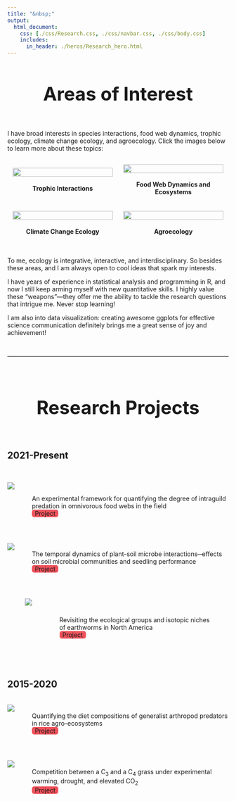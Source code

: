 ```yaml
---
title: "&nbsp;"
output:
  html_document:
    css: [./css/Research.css, ./css/navbar.css, ./css/body.css]
    includes:
      in_header: ./heros/Research_hero.html
---
```


<style>
.External_link{
  border-radius: 5px;
  border: none;
  text-align: center;
  text-decoration: none;
  display: inline-block;
  width: 60px;
  background-color: #EF525B;
}

h1 {text-align: center !important; 
   font-weight: bold !important; 
   font-size: 42px !important}
   
:target {
    display: block;    
    position: relative;     
    top: -150px;
    visibility: hidden;
}

li { list-style: disc; }

li li {
  list-style: none; /* Remove default bullets */
}

li li::before {
  content: "-"; 
  font-weight: bold; /* If you want it to be bold */
  display: inline-block; 
  width: 1em; 
  margin-left: -1em; 
}
</style> 

# Areas of Interest
<div style="height: 1em;"></div>

I have broad interests in species interactions, food web dynamics, trophic ecology, climate change ecology, and agroecology. Click the images below to learn more about these topics:

<div style="height: 1em;"></div>

<div style="display: flex; margin: auto;">

<div style="width: 50%; margin: auto; text-align: center;">
<a href="./Research Interests/Trophic_interactions.html" target="_blank"><img src="./Research Interests/Trophic_interactions.JPG" style="width: 95%; height: auto; border-radius: 3px;"></a>
<div style="height: 0.25em;"></div>
__Trophic Interactions__
</div>

<div style="width: 50%; margin: auto; text-align: center;">
<a href="./Research Interests/Food_webs.html" target="_blank"><img src="./Research Interests/Food_webs.JPG" style="width: 95%; height: auto; border-radius: 3px;"></a>
<div style="height: 0.25em;"></div>
__Food Web Dynamics and Ecosystems__
</div>

</div>

<div style="height: 1.5em;"></div>

<div style="display: flex; margin: auto;">

<div style="width: 50%; margin: auto; text-align: center;">
<a href="./Research Interests/Climate_change_ecology.html" target="_blank"><img src="./Research Interests/Climate_change_ecology.JPG" style="width: 95%; height: auto; border-radius: 3px;"></a>
<div style="height: 0.25em;"></div>
__Climate Change Ecology__
</div>

<div style="width: 50%; margin: auto; text-align: center;">
<a href="./Research Interests/Agroecology.html" target="_blank"><img src="./Research Interests/Agroecology.JPG" style="width: 95%; height: auto; border-radius: 3px;"></a>
<div style="height: 0.25em;"></div>
__Agroecology__
</div>

</div>

<div style="height: 1.5em;"></div>

To me, ecology is integrative, interactive, and interdisciplinary. So besides these areas, and I am always open to cool ideas that spark my interests.

I have years of experience in statistical analysis and programming in R, and now I still keep arming myself with new quantitative skills. I highly value these "weapons"—they offer me the ability to tackle the research questions that intrigue me. Never stop learning!

I am also into data visualization: creating awesome ggplots for effective science communication definitely brings me a great sense of joy and achievement!

<br>
<hr>
<br>

# Research Projects
<div style="height: 1em;"></div>

## 2021-Present
<br>

<div style="display: flex;">
<img src="./Research Projects/2021-Present/IGP.PNG" style="max-width: 200px; max-height: 150px; width:auto; height:auto">
<div style="padding-left: 40px; padding-top: 1em;">
An experimental framework for quantifying the degree of intraguild predation in omnivorous food webs in the field<br>
<a class="External_link btn btn-primary btn-outline btn-xs" href="./Research Projects/2021-Present/IGP.html" target="_blank">Project</a>
</div>
</div>

<br>

<div style="display: flex;">
<img src="./Research Projects/2021-Present/PSF.JPG" style="max-width: 200px; max-height: 150px; width:auto; height:auto">
<div style="padding-left: 40px; padding-top: 0.2em;">
The temporal dynamics of plant-soil microbe interactions─effects on soil microbial communities and seedling performance<br>
<a class="External_link btn btn-primary btn-outline btn-xs" href="./Research Projects/2021-Present/PSF.html" target="_blank">Project</a>
</div>
</div>

<br>

<div style="padding-left: 40px; padding-right: 40px; display: flex;">
<img src="./Research Projects/2021-Present/Earthworm.PNG" style="max-width: 200px; max-height: 200px; width:auto; height:auto">
<div style="padding-left: 62.5px; padding-top: 1.8em;">
Revisiting the ecological groups and isotopic niches of earthworms in North America <br>
<a class="External_link btn btn-primary btn-outline btn-xs" href="./Research Projects/2021-Present/Earthworm.html" target="_blank">Project</a>
</div>
</div>

<br>
<br>

## 2015-2020
<br>
<div style="display: flex;">
<img src="./Research Projects/2015-2020/Rice.JPG" style="max-width: 200px; max-height: 150px; width:auto; height:auto">
<div style="padding-left: 40px; padding-top: 0.2em;">
Quantifying the diet compositions of generalist arthropod predators in rice agro-ecosystems <br>
<a class="External_link btn btn-primary btn-outline btn-xs" href="./Research Projects/2015-2020/Rice.html" target="_blank">Project</a>
</div>
</div>

<br>

<div style="display: flex;">
<img src="./Research Projects/2015-2020/Grass.JPG" style="max-width: 200px; max-height: 150px; width:auto; height:auto">
<div style="padding-left: 40px; padding-top: 0.2em;">
Competition between a C~3~ and a C~4~ grass under experimental warming, drought, and elevated CO~2~ <br>
<a class="External_link btn btn-primary btn-outline btn-xs" href="./Research Projects/2015-2020/Grass.html" target="_blank">Project</a>
</div>
</div>


